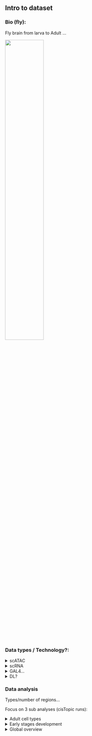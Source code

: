 ## Intro to dataset

### Bio (fly):

Fly brain from larva to Adult ...

<img src="img/experiment.png" width="50%"/>

### Data types / Technology?: 

<details><summary>scATAC</summary>
  Text description...
  </details>

<details><summary>scRNA</summary>
  Text description...
  </details>

<details><summary>GAL4...</summary>
  Text description...
  </details>
  
<details><summary>DL? </summary>
  Text description...
  </details>

### Data analysis

Types/number of regions...

Focus on 3 sub analyses (cisTopic runs): 

<details><summary>Adult cell types </summary>
  Text description...
  
  Result summarized in [links]
  </details>
  
<details><summary>Early stages development </summary>
  Text description...
  
  Result summarized in [link]
  </details>

<details><summary>Global overview</summary>
  Text description...
  
  Slightly lower resolution of region accessibility (probability)
  
  Only used for getting a lower overview: [link DR], [link SCOPE?]
  </details>
